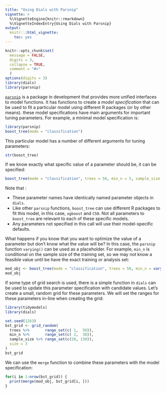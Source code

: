```yaml
---
title: "Using Dials with Parsnip"
vignette: >
  %\VignetteEngine{knitr::rmarkdown}
  %\VignetteIndexEntry{Using Dials with Parsnip}
output:
  knitr:::html_vignette:
    toc: yes
---
```


```r
knitr::opts_chunk$set(
  message = FALSE,
  digits = 3,
  collapse = TRUE,
  comment = "#>"
  )
options(digits = 3)
library(dials)
library(parsnip)
```

[`parsnip`](https://tidymodels.github.io/parsnip) is a package in development that provides more unified interfaces to model functions. It has functions to create a _model specification_ that can be used to fit a particular model using different R packages (or by other means). these model specifications have main arguments for important tuning parameters.  For example, a minimal model specification is:

```r
library(parsnip)
boost_tree(mode = "classification")
```

This particular model has a number of different arguments for tuning parameters:

```r
str(boost_tree)
```

If we know exactly what specific value of a parameter should be, it can be specified:

```r
boost_tree(mode = "classification", trees = 50, min_n = 5, sample_size = 3/4)
```

Note that :

 * These parameter names have identically named parameter objects in `dials`.
 * Like other `parsnip` functions, `boost_tree` can use different R packages to fit this model, in this case, `xgboost` and `C50`. Not all parameters to `boost_tree` are relevant to each of these specific models. 
 * Any parameters not specified in this call will use their model-specific defaults. 

What happens if you know that you want to optimize the value of a parameter but don't know what the value will be? In this case, the `parsnip` function `varying()` can be used as a placeholder. For example, `min_n` is conditional on the sample size of the training set, so we may not know a feasible value until be have the exact training or analysis set: 

```r
mod_obj <- boost_tree(mode = "classification", trees = 50, min_n = varying(), sample_size = 3/4)
mod_obj
```

If some type of grid search is used, there is a simple function in `dials` can be used to update this parameter specification with candidate values. Let's create a small, random grid for these parameters. We will set the ranges for these parameters in-line when creating the grid:

```r
library(tidymodels)
library(dials)

set.seed(1263)
bst_grid <- grid_random(
  trees %>%       range_set(c( 1,  50)), 
  min_n %>%       range_set(c( 2,  30)), 
  sample_size %>% range_set(c(20, 130)), 
  size = 3
)
bst_grid
```

We can use the `merge` function to combine these parameters with the model specification:

```r
for(i in 1:nrow(bst_grid)) {
  print(merge(mod_obj, bst_grid[i, ]))
}
```
